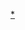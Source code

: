 {{Navbox 
| name       = 國家影評人協會獎最佳女主角
| title      = [[國家影評人協會|國家影評人協會獎]]{{le|國家影評人協會獎最佳女主角|National Society of Film Critics Award for Best Actress|最佳女主角}}
|listclass = hlist
| state = {{{state<includeonly>|collapsed</includeonly>}}}
|list1=
* {{link-fr|希爾薇 (演员)|Sylvie (actrice)|希爾薇}} (1966)
* [[碧比·安德松]] (1967)
* [[麗芙·烏曼]] (1968)
* [[凡妮莎·蕾格烈芙]] (1969)
* [[格蘭達·傑克遜]] (1970)
* [[珍·芳達]] (1971)
* [[西西莉·泰森]] (1972)
* [[麗芙·烏曼]] (1973)
* [[麗芙·烏曼]] (1974)
* [[伊莎贝尔·阿佳妮|伊莎貝·艾珍妮]] (1975)
* [[西席·斯貝西克|西西·史派克]] (1976)
* [[黛安·基頓]] (1977)
* [[英格麗·褒曼]] (1978)
* [[莎莉·菲爾德]] (1979)
* [[西席·斯貝西克|西西·史派克]] (1980)
* {{link-pt|馬里莉亞·佩拉|Marília Pêra}} (1981)
* [[梅麗·史翠普|梅莉·史翠普]] (1982)
* [[黛博拉·溫姬]] (1983)
* [[凡妮莎·蕾格烈芙]] (1984)
* [[凡妮莎·蕾格烈芙]] (1985)
* {{link-en|柯洛·韋柏|Chloe Webb}} (1986)
* {{link-en|艾蜜莉·洛伊德|Emily Lloyd}} (1987)
* [[茱蒂·戴維斯]] (1988)
* [[蜜雪兒·菲佛]] (1989)
* [[安傑麗卡·休斯頓]] (1990)
* {{link-en|艾莉森·斯戴曼|Alison Steadman}} (1991)
* [[艾瑪·湯普遜]] (1992)
* [[荷莉·亨特|荷莉·杭特]] (1993)
* [[珍妮佛·傑森·李]] (1994)
* [[伊麗莎白·蘇]] (1995)
* [[艾蜜莉·華森]] (1996)
* [[茱莉·姬絲蒂|茱莉·克莉絲蒂]] (1997)
* {{link-en|艾莉·西蒂|Ally Sheedy}} (1998)
* [[麗絲·韋花絲潘|瑞絲·薇斯朋]] (1999)
* [[羅娜·蓮妮|蘿拉·琳妮]] (2000)
* [[妮奥米·瓦兹|娜歐蜜·華茲]] (2001)
* [[黛安·蓮恩]] (2002)
* [[查理兹·塞隆|莎莉·賽隆]] (2003)
* [[伊美黛·史道頓]] / [[希拉里·斯旺克|希拉蕊·史旺]] (2004)
* [[麗絲·韋花絲潘|瑞絲·薇斯朋]] (2005)
* [[海倫·美蘭|海倫·米蘭]] (2006)
* [[茱莉·姬絲蒂|茱莉·克莉絲蒂]] (2007)
* [[莎莉·霍金斯]] (2008)
* [[友蘭達·夢露]] (2009)
* {{link-it|喬凡娜·梅諾茲歐娜|Giovanna Mezzogiorno}} (2010)
* [[克斯汀·鄧斯特|克絲汀·鄧斯特]] (2011)
* [[艾曼紐·麗娃]] (2012)
* [[凯特·布兰切特|凱特·布蘭琪]] (2013)
* [[瑪莉安·歌迪雅|瑪莉詠·柯蒂亞]] (2014)
* [[夏綠蒂·蘭普琳]] (2015)
* [[伊莎貝·雨蓓]] (2016)
* [[莎莉·霍金斯]] (2017)
* [[奧莉薇雅·柯爾曼]] (2018)
* [[玛丽·凯·普莱斯]] (2019)
* [[法蘭西絲·麥朵曼]] (2020)
* [[佩内洛普·克鲁兹|潘妮洛普·克魯茲]] (2021)
|below   = 
}}<noinclude>
{{collapsible option}}
[[Category:國家影評人協會獎|*]]
</noinclude>